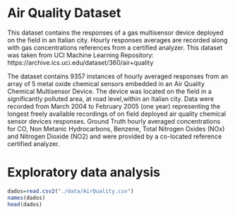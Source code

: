 # Air Quality Dataset
This dataset contains the responses of a gas multisensor device deployed on the field in an Italian city. Hourly responses averages are recorded along with gas concentrations references from a certified analyzer. This dataset was taken from UCI Machine Learning Repository: https://archive.ics.uci.edu/dataset/360/air+quality

The dataset contains 9357 instances of hourly averaged responses from an array of 5 metal oxide chemical sensors embedded in an Air Quality Chemical Multisensor Device. The device was located on the field in a significantly polluted area, at road level,within an Italian city. Data were recorded from March 2004 to February 2005 (one year) representing the longest freely available recordings of on field deployed air quality chemical sensor devices responses. Ground Truth hourly averaged concentrations for CO, Non Metanic Hydrocarbons, Benzene, Total Nitrogen Oxides (NOx) and Nitrogen Dioxide (NO2) and were provided by a co-located reference certified analyzer. 

# Exploratory data analysis

```r
dados=read.csv2("./data/AirQuality.csv")
names(dados)
head(dados)
```
